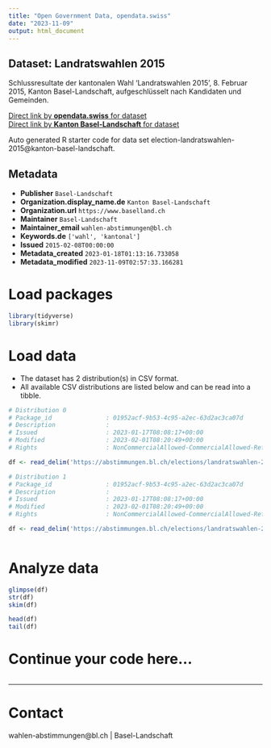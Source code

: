 ```yaml
---
title: "Open Government Data, opendata.swiss"
date: "2023-11-09"
output: html_document
---
```


## Dataset: Landratswahlen 2015

Schlussresultate der kantonalen Wahl 'Landratswahlen 2015', 8. Februar 2015, Kanton Basel-Landschaft, aufgeschlüsselt nach Kandidaten und Gemeinden.

[Direct link by **opendata.swiss** for dataset](https://opendata.swiss/de/dataset/landratswahlen-2015)<br>
[Direct link by **Kanton Basel-Landschaft** for dataset](https://abstimmungen.bl.ch/elections/landratswahlen-2015/data)

Auto generated R starter code for data set election-landratswahlen-2015@kanton-basel-landschaft.

## Metadata

- **Publisher** `Basel-Landschaft`
- **Organization.display_name.de** `Kanton Basel-Landschaft`
- **Organization.url** `https://www.baselland.ch`
- **Maintainer** `Basel-Landschaft`
- **Maintainer_email** `wahlen-abstimmungen@bl.ch`
- **Keywords.de** `['wahl', 'kantonal']`
- **Issued** `2015-02-08T00:00:00`
- **Metadata_created** `2023-01-18T01:13:16.733058`
- **Metadata_modified** `2023-11-09T02:57:33.166281`


# Load packages

```r

library(tidyverse)
library(skimr)

```

# Load data

-   The dataset has 2 distribution(s) in CSV format.
-   All available CSV distributions are listed below and can be read into a tibble.

```r

# Distribution 0
# Package_id               : 01952acf-9b53-4c95-a2ec-63d2ac3ca07d
# Description              : 
# Issued                   : 2023-01-17T08:08:17+00:00
# Modified                 : 2023-02-01T08:20:49+00:00
# Rights                   : NonCommercialAllowed-CommercialAllowed-ReferenceRequired

df <- read_delim('https://abstimmungen.bl.ch/elections/landratswahlen-2015/data-csv')

# Distribution 1
# Package_id               : 01952acf-9b53-4c95-a2ec-63d2ac3ca07d
# Description              : 
# Issued                   : 2023-01-17T08:08:17+00:00
# Modified                 : 2023-02-01T08:20:49+00:00
# Rights                   : NonCommercialAllowed-CommercialAllowed-ReferenceRequired

df <- read_delim('https://abstimmungen.bl.ch/elections/landratswahlen-2015/data-parties-csv')



```

# Analyze data

```r

glimpse(df)
str(df)
skim(df)

head(df)
tail(df)

```

# Continue your code here...

```r

```

------------------------------------------------------------------------

# Contact

wahlen-abstimmungen@bl.ch | Basel-Landschaft
